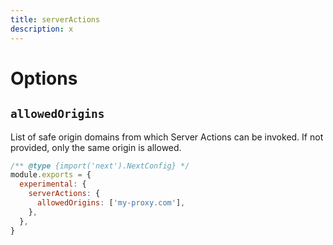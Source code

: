 ```yaml
---
title: serverActions
description: x
---
```


# Options

## `allowedOrigins`

List of safe origin domains from which Server Actions can be invoked. If not provided, only the same origin is allowed.

```js filename="next.config.js"
/** @type {import('next').NextConfig} */
module.exports = {
  experimental: {
    serverActions: {
      allowedOrigins: ['my-proxy.com'],
    },
  },
}
```
